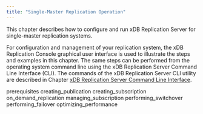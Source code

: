 ```yaml
---
title: "Single-Master Replication Operation"
---
```


<div id="smr_operation" class="registered_link"></div>

This chapter describes how to configure and run xDB Replication Server for single-master replication systems.

For configuration and management of your replication system, the xDB Replication Console graphical user interface is used to illustrate the steps and examples in this chapter. The same steps can be performed from the operating system command line using the xDB Replication Server Command Line Interface (CLI). The commands of the xDB Replication Server CLI utility are described in Chapter [xDB Replication Server Command Line Interface](../08_xdb_cli/#xdb_cli).

<div class="toctree" maxdepth="4">

prerequisites creating_publication creating_subscription on_demand_replication managing_subscription performing_switchover performing_failover optimizing_performance

</div>
